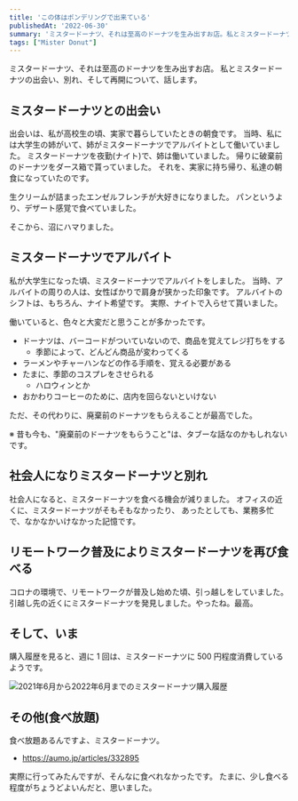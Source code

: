 ```yaml
---
title: 'この体はポンデリングで出来ている'
publishedAt: '2022-06-30'
summary: 'ミスタードーナツ、それは至高のドーナツを生み出すお店。私とミスタードーナツの出会い、別れ、そして再開について、話します。'
tags: ["Mister Donut"]
---
```


ミスタードーナツ、それは至高のドーナツを生み出すお店。
私とミスタードーナツの出会い、別れ、そして再開について、話します。

## ミスタードーナツとの出会い

出会いは、私が高校生の頃、実家で暮らしていたときの朝食です。
当時、私には大学生の姉がいて、姉がミスタードーナツでアルバイトとして働いていました。
ミスタードーナツを夜勤(ナイト)で、姉は働いていました。
帰りに破棄前のドーナツをダース箱で貰っていました。
それを、実家に持ち帰り、私達の朝食になっていたのです。

生クリームが詰まったエンゼルフレンチが大好きになりました。
パンというより、デザート感覚で食べていました。

そこから、沼にハマりました。

## ミスタードーナツでアルバイト

私が大学生になった頃、ミスタードーナツでアルバイトをしました。
当時、アルバイトの周りの人は、女性ばかりで肩身が狭かった印象です。
アルバイトのシフトは、もちろん、ナイト希望です。
実際、ナイトで入らせて貰いました。

働いていると、色々と大変だと思うことが多かったです。

- ドーナツは、バーコードがついていないので、商品を覚えてレジ打ちをする
  - 季節によって、どんどん商品が変わってくる
- ラーメンやチャーハンなどの作る手順を、覚える必要がある
- たまに、季節のコスプレをさせられる
  - ハロウィンとか
- おかわりコーヒーのために、店内を回らないといけない

ただ、その代わりに、廃棄前のドーナツをもらえることが最高でした。

※ 昔も今も、"廃棄前のドーナツをもらうこと"は、タブーな話なのかもしれないです。

## 社会人になりミスタードーナツと別れ

社会人になると、ミスタードーナツを食べる機会が減りました。
オフィスの近くに、ミスタードーナツがそもそもなかったり、
あったとしても、業務多忙で、なかなかいけなかった記憶です。

## リモートワーク普及によりミスタードーナツを再び食べる

コロナの環境で、リモートワークが普及し始めた頃、引っ越しをしていました。
引越し先の近くにミスタードーナツを発見しました。やったね。最高。

## そして、いま

購入履歴を見ると、週に 1 回は、ミスタードーナツに 500 円程度消費しているようです。

<Image
  src="https://res.cloudinary.com/silverbirder/image/upload/v1656509793/silver-birder.github.io/blog/202106_202206_md.png"
  width={1860}
  height={1384}
  alt="2021年6月から2022年6月までのミスタードーナツ購入履歴"
/>

## その他(食べ放題)

食べ放題あるんですよ、ミスタードーナツ。

- https://aumo.jp/articles/332895

実際に行ってみたんですが、そんなに食べれなかったです。
たまに、少し食べる程度がちょうどよいんだと、思いました。
